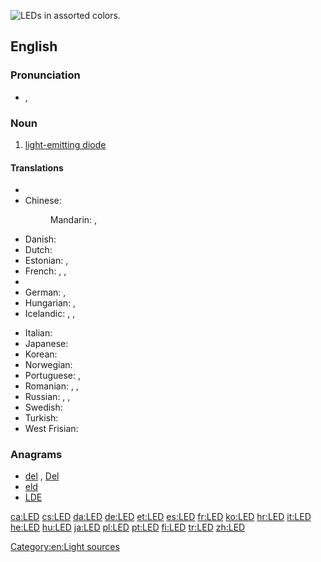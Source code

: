 {{wikipedia}}
[[Image:LEDs.jpg|thumb|right|LEDs in assorted colors.]]
{{also|led}}
==English==

===Pronunciation===
* {{IPA|/ɛl.iː.ˈdiː/}}, {{X-SAMPA|/eL.i:."di/}}

===Noun===
{{en-noun}}

# [[light-emitting diode]]

====Translations====
{{trans-top|light-emitting diode}}
* {{trreq|Armenian}}
* Chinese:
*: Mandarin: {{t|zh|發光二極管|sc=Hani}}, {{t|zh|发光二极管|tr=fāguāng èrjíguǎn|sc=Hani}}
* Danish: {{t|da|lysdiode|c}}
* Dutch: {{t+|nl|led|m}}
* Estonian: {{t|et|valgusdiood}}, {{t|et|LED}}
* French: {{t|fr|diode électroluminescente|f}}, {{t|fr|DEL|f}}, {{t|fr|LED|f}}
* {{trreq|Georgian}}
* German: {{t+|de|LED|f}}, {{t+|de|Leuchtdiode|f}}
* Hungarian: {{t+|hu|LED}}, {{t-|hu|fénykibocsátó dióda}}
* Icelandic: {{t|is|ljósdíóða|f}}, {{t|is|ljóstvistur|m}}, {{t|is|ljóstvískaut|n}}
{{trans-mid}}
* Italian: {{t|it|LED|m}}
* Japanese: {{t|ja|発光ダイオード|tr=hakkō daiōdo|sc=Jpan}}
* Korean: {{t|ko|발광 다이오드|tr=balgwang daiodeu|sc=Kore}}
* Norwegian: {{t|no|lysdiode|c}}
* Portuguese: {{t|pt|LED|m}}, {{t|pt|díodo emissor de luz|m}}
* Romanian: {{t|ro|diodă luminoasă|f}}, {{t|ro|LED|n}}, {{t|ro|diodă emitentă de lumină|f}}
* Russian: {{t|ru|СД|m|tr=SD|sc=Cyrl}}, {{t|ru|СИД|m|tr=SID|sc=Cyrl}}, {{t|ru|светодиод|m|tr=svetodiód|sc=Cyrl}}
* Swedish: {{t|sv|lysdiod|c}}
* Turkish: {{t+|tr|ışık yayan ikizuç}}
* West Frisian: {{t+|fy|dioade-lampke|n|xs=West Frisian}}
{{trans-bottom}}

===Anagrams===
* [[del#English|del]] , [[Del#English|Del]]
* [[eld#English|eld]]
* [[LDE#English|LDE]]

[[Category:en:Light sources]]

[[ca:LED]]
[[cs:LED]]
[[da:LED]]
[[de:LED]]
[[et:LED]]
[[es:LED]]
[[fr:LED]]
[[ko:LED]]
[[hr:LED]]
[[it:LED]]
[[he:LED]]
[[hu:LED]]
[[ja:LED]]
[[pl:LED]]
[[pt:LED]]
[[fi:LED]]
[[tr:LED]]
[[zh:LED]]